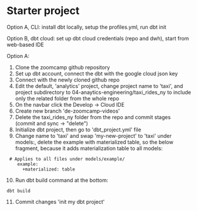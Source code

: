 # Starter project
Option A, CLI:
install dbt locally, setup the profiles.yml, run dbt init

Option B, dbt cloud:
set up dbt cloud credentials (repo and dwh), start from web-based IDE

Option A:
1. Clone the zoomcamp github repository
2. Set up dbt account, connect the dbt with the google cloud json key
3. Connect with the newly cloned github repo
4. Edit the default, 'analytics' project, change project name to 'taxi', and project subdirectory to 04-anaytics-engineering/taxi_rides_ny to include only the related folder from the whole repo
5. On the navbar click the Develop -> Cloud IDE
6. Create new branch 'de-zoomcamp-videos'
7. Delete the taxi_rides_ny folder from the repo and commit stages (commit and sync -> "delete")
8. Initialize dbt project, then go to 'dbt_project.yml' file
9. Change name to 'taxi' and swap 'my-new-project' to 'taxi' under models:, delete the example with materialized table, so the below fragment, because it adds materialization table to all models:
```code
 # Applies to all files under models/example/
    example:
      +materialized: table
```
10. Run dbt build command at the bottom:
```code
dbt build
```
11. Commit changes 'init my dbt project'

